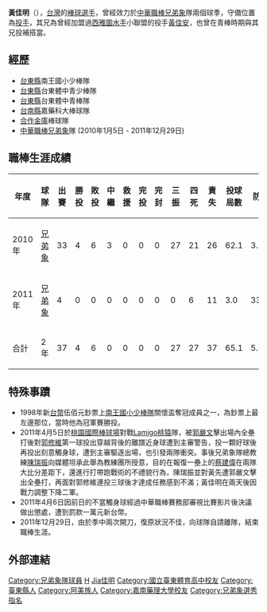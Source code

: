 {{Infobox CPBL player|
bgcolor1=#1c2841|
bgcolor2=#6d7380|
textcolor1=#FFF200|
textcolor2=#FFF200|
name=黃佳明|
image=|
width=250|
position=投手|
team=|
number=|
bats=右|
throws=右|
birthdate={{birth_date_and_age|1987|7|23|mf=y}}|
birthplace=[[台灣|台灣]][[台東縣|台東縣]]|
debutdate=3月21日|
debutyear=2010年|
debutteam=兄弟象|
statyear=2011年4月5日|
stat1label=勝投—敗投|
stat1value=4—6|
stat2label=中繼－救援|
stat2value=3－0|
stat3label=三振－四死|
stat3value=27－27|
stat4label=[[防禦率|防禦率]]|
stat4value=5.096|
teams=<nowiki></nowiki>
*[[兄弟象|兄弟象]] （2010－2011年）
|awards=<nowiki></nowiki>
*1次總冠軍 (2010)
}}
'''黃佳明'''（{{bd|1987年|7月23日|||catIdx=Huang黄佳明}}），[[台灣|台灣]]的[[棒球|棒球]][[選手|選手]]，曾經效力於[[中華職棒|中華職棒]][[兄弟象|兄弟象]]隊兩個球季，守備位置為[[投手|投手]]，其兄為曾經加盟過[[西雅圖水手|西雅圖水手]]小聯盟的投手[[黃佳安|黃佳安]]，也曾在青棒時期與其兄投補搭當。

==經歷==
*[[台東縣|台東縣]]南王國小少棒隊
*[[台東縣|台東縣]]台東體中青少棒隊
*[[台東縣|台東縣]]台東體中青棒隊
*[[台南縣|台南縣]]嘉藥科大棒球隊
*[[合作金庫|合作金庫]]棒球隊
*[[中華職棒|中華職棒]][[兄弟象|兄弟象]]隊 (2010年1月5日 - 2011年12月29日)

==職棒生涯成績==
{|border=1 width="800px"
|- align="center"
!年度!!球隊!!出賽!!勝投!!敗投!!中繼!!救援!!完投!!完封!!三振!!四死!!責失!!投球局數!!防禦率
|- align="center"
|2010年||[[兄弟象|兄弟象]]||33||4||6||3||0||0||0||27||21||26||62.1||3.754
|- align="center"
|2011年||[[兄弟象|兄弟象]]||4||0||0||0||0||0||0||0||6||11||3.0||33.000
|- align=middle style="color:black; background-color:yellow"
!合計!!2年!!37||4||6||0||0||0||0||27||27||37||65.1||5.096
|}

==特殊事蹟==
*1998年新[[台幣|台幣]]伍佰元鈔票上[[南王國小少棒隊|南王國小少棒隊]]關懷盃奪冠成員之一，為鈔票上最左邊那位，當時他為冠軍賽勝投。
*2011年4月5日於[[桃園國際棒球場|桃園國際棒球場]]對戰[[Lamigo桃猿|Lamigo桃猿]]隊，被[[郭嚴文|郭嚴文]]擊出場內全壘打後對[[郭修維|郭修維]]第一球投出穿越背後的離譜近身球遭到主審警告，投一顆好球後再投出刻意觸身球，遭到主審驅逐出場，也引發兩隊衝突。事後兄弟象隊總教練[[陳瑞振|陳瑞振]]向媒體坦承此舉為教練團所授意，目的在報復一壘上的[[蔡建偉|蔡建偉]]在兩隊大比分差距下，還進行打帶跑戰術的不禮貌行為，陳瑞振並對黃先遭郭嚴文擊出全壘打，再面對郭修維連投三球後才達成任務感到不滿；黃佳明在兩天後因戰力調整下降二軍。 
*2011年4月6日因前日的不當觸身球經過中華職棒賽務部審視比賽影片後決議做出懲處，遭到罰款一萬元新台幣。
*2011年12月29日，由於季中兩次開刀，復原狀況不佳，向球隊自請離隊，結束職棒生涯。

==外部連結==
{{台灣棒球維基館}}
{{中華職棒球員資料|id=R370|name=黃佳明}}

{{2002年第二屆亞洲青少棒錦標賽中華青少棒代表隊}}
{{兄弟象2010年中華職棒總冠軍}}

{{DEFAULTSORT:Huang黃佳明}}
[[Category:兄弟象隊球員|Category:兄弟象隊球員]]
[[Category:台灣原住民棒球運動員|H]]
[[Category:黃姓|Jia佳明]]
[[Category:國立臺東體育高中校友|Category:國立臺東體育高中校友]]
[[Category:臺東縣人|Category:臺東縣人]]
[[Category:阿美族人|Category:阿美族人]]
[[Category:嘉南藥理大學校友|Category:嘉南藥理大學校友]]
[[Category:兄弟象選秀指名|Category:兄弟象選秀指名]]